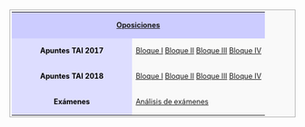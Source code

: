 <center>
<table width="100%" align="center" style="border: 1px solid #aaa; background-color: #f9f9f9; color: black; margin: 10px 0px 10px 0px; padding: 0.2em; font-size: 90%;">
<tr><th colspan="2" align="center" style="font-weight: normal;background-color: #ccccff;">'''[[Oposiciones]]'''</th></tr>
<tr>
<td width="200px" align="center" style="background-color: #ddddff;">'''Apuntes TAI 2017'''</td>
<td>[[tai2017-bloque1|Bloque I]]{{o}} [[tai2017-bloque2|Bloque II]]{{o}} [[tai2017-bloque3|Bloque III]]{{o}} [[tai2017-bloque4|Bloque IV]]</td>
</tr>
<tr>
<td width="200px" align="center" style="background-color: #ddddff;">'''Apuntes TAI 2018'''</td>
<td>[[tai2018-bloque1|Bloque I]]{{o}} [[tai2018-bloque2|Bloque II]]{{o}} [[tai2018-bloque3|Bloque III]]{{o}} [[tai2018-bloque4|Bloque IV]]</td>
</tr>
<tr>
<td width="200px" align="center" style="background-color: #ddddff;">'''Exámenes'''</td>
<td>[[tai-examenes|Análisis de exámenes]]</td>
</tr>
</table>
</center>
